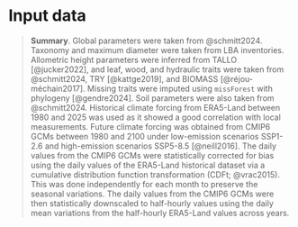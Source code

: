 # Input data {.unnumbered}

> **Summary**. Global parameters were taken from @schmitt2024. Taxonomy and maximum diameter were taken from LBA inventories. Allometric height parameters were inferred from TALLO [@jucker2022], and leaf, wood, and hydraulic traits were taken from @schmitt2024, TRY [@kattge2019], and BIOMASS [@réjou-méchain2017]. Missing traits were imputed using `missForest` with phylogeny [@gendre2024]. Soil parameters were also taken from @schmitt2024. Historical climate forcing from ERA5-Land between 1980 and 2025 was used as it showed a good correlation with local measurements. Future climate forcing was obtained from CMIP6 GCMs between 1980 and 2100 under low-emission scenarios SSP1-2.6 and high-emission scenarios SSP5-8.5 [@neill2016]. The daily values from the CMIP6 GCMs were statistically corrected for bias using the daily values of the ERA5-Land historical dataset via a cumulative distribution function transformation (CDFt; \@vrac2015). This was done independently for each month to preserve the seasonal variations. The daily values from the CMIP6 GCMs were then statistically downscaled to half-hourly values using the daily mean variations from the half-hourly ERA5-Land values across years.
